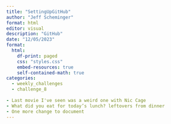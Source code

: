 ```yaml
---
title: "SettingUpGitHub"
author: "Jeff Scheminger"
format: html
editor: visual
description: "GitHub"
date: "12/05/2023"
format:
  html:
    df-print: paged
    css: "styles.css"
    embed-resources: true
    self-contained-math: true
categories:
  - weekly_challenges
  - challenge_8
  
- Last movie I've seen was a weird one with Nic Cage
- What did you eat for today’s lunch? leftovers from dinner
- One more change to document
---
```

